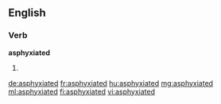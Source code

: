 ==English==

===Verb===
'''asphyxiated'''

# {{en-past of|asphyxiate}}

[[de:asphyxiated]]
[[fr:asphyxiated]]
[[hu:asphyxiated]]
[[mg:asphyxiated]]
[[ml:asphyxiated]]
[[fi:asphyxiated]]
[[vi:asphyxiated]]